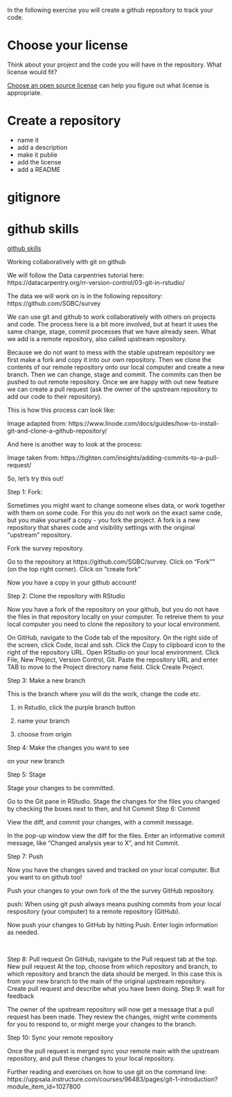 
In the following exercise you will create a github repository to track your code. 

# Choose your license

Think about your project and the code you will have in the repository. What license would fit?

[Choose an open source license](https://choosealicense.com/) can help you figure out what license is appropriate. 

# Create a repository

- name it 
- add a description
- make it publie
- add the license
- add a README

# gitignore



# github skills

[github skills](https://skills.github.com/)


Working collaboratively with git on github

We will follow the Data carpentries tutorial here: https://datacarpentry.org/rr-version-control/03-git-in-rstudio/


The data we will work on is in the following repository: https://github.com/SGBC/survey





We can use git and github to work collaboratively with others on projects and code. The process here is a bit more involved, but at heart it uses the same change, stage, commit processes that we have already seen. What we add is a remote repository, also called upstream repository.

Because we do not want to mess with the stable upstream repository we first make a fork and copy it into our own repository. Then we clone the contents of our remote repository onto our local computer and create a new branch. Then we can change, stage and commit. The commits can then be pushed to out remote repository. Once we are happy with out new feature we can create a pull request (ask the owner of the upstream repository to add our code to their repository).




This is how this process can look like:

Image adapted from: https://www.linode.com/docs/guides/how-to-install-git-and-clone-a-github-repository/





And here is another way to look at the process:

Image taken from: https://tighten.com/insights/adding-commits-to-a-pull-request/





So, let's try this out!




Step 1: Fork:

Sometimes you might want to change someone elses data, or work together with them on some code. For this you do not work on the exact same code, but you make yourself a copy - you fork the project. A fork is a new repository that shares code and visibility settings with the original “upstream” repository.

Fork the survey repository.

Go to the repository at https://github.com/SGBC/survey.
Click on “Fork”” (on the top right corner).
Click on "create fork"

Now you have a copy in your github account!

Step 2: Clone the repository with RStudio

Now you have a fork of the repository on your github, but you do not have the files in that repository locally on your computer. To retreive them to your local computer you need to clone the repository to your local environment.




On GitHub, navigate to the Code tab of the repository.
On the right side of the screen, click Code, local and ssh.
Click the Copy to clipboard icon to the right of the repository URL.
Open RStudio on your local environment.
Click File, New Project, Version Control, Git.
Paste the repository URL and enter TAB to move to the Project directory name field.
Click Create Project.




Step 3: Make a new branch

This is the branch where you will do the work, change the code etc.

1. in Rstudio, click the purple branch button

2. name your branch

3. choose from origin




Step 4: Make the changes you want to see

on your new branch

Step 5: Stage

Stage your changes to be committed.

Go to the Git pane in RStudio.
Stage the changes for the files you changed by checking the boxes next to then, and hit Commit
Step 6: Commit

View the diff, and commit your changes, with a commit message.

In the pop-up window view the diff for the files.
Enter an informative commit message, like “Changed analysis year to X”, and hit Commit.




Step 7: Push

Now you have the changes saved and tracked on your local computer. But you want to on github too!

Push your changes to your own fork of the the survey GitHub repository.

push: When using git push always means pushing commits from your local respository (your computer) to a remote repository (GitHub).

Now push your changes to GitHub by hitting Push.
Enter login information as needed.

 

Step 8: Pull request
On GitHub, navigate to the Pull request tab at the top.
New pull request
At the top, choose from which repository and branch, to which repository and branch the data should be merged. In this case this is from your new branch to the main of the original upstream repository.
Create pull request and describe what you have been doing.
Step 9: wait for feedback

The owner of the upstream repository will now get a message that a pull request has been made. They review the changes, might write comments for you to respond to, or might merge your changes to the branch.




Step 10: Sync your remote repository

Once the pull request is merged sync your remote main with the upstream repository, and pull these changes to your local repository.




Further reading and exercises on how to use git on the command line: https://uppsala.instructure.com/courses/96483/pages/git-1-introduction?module_item_id=1027800








